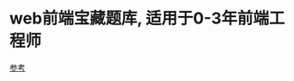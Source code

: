 # web前端宝藏题库, 适用于0-3年前端工程师

[参考](https://www.toutiao.com/article/7337983746484552230/?log_from=15daa66632ff1_1727100410494)